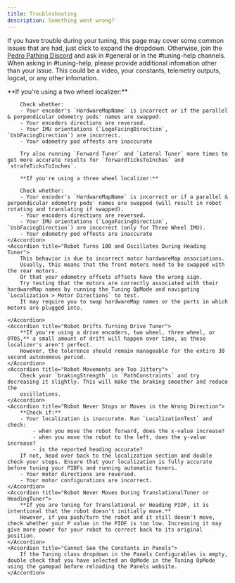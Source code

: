 ```yaml
---
title: Troubleshooting
description: Something went wrong?
---
```



If you have trouble during your tuning, this page may cover some common issues that are had, just click to expand the dropdown.
Otherwise, join the [Pedro Pathing Discord](https://discord.gg/2GfC4qBP5s) and ask in #general or in the #tuning-help channels. When asking in #tuning-help, please provide additional infomation other than your issue. This could be a video, your constants, telemetry outputs, logcat, or any other infomation.

<Accordions type="single">
    <Accordion title="Bad Localization">
        **If you're using a two wheel localizer:**
        
        Check whether: 
        - Your encoder's `HardwareMapName` is incorrect or if the parallel & perpendicular odometry pods' names are swapped.
        - Your encoders directions are reversed.
        - Your IMU orientations (`LogoFacingDirection`, `UsbFacingDirection`) are incorrect.
        - Your odometry pod offests are inaccurate

        Try also running `Forward Tuner` and `Lateral Tuner` more times to get more accurate results for `forwardTicksToInches` and `strafeTicksToInches`.
        
        **If you're using a three wheel localizer:**
        
        Check whether: 
        - Your encoder's `HardwareMapName` is incorrect or if a parallel & perpendicular odometry pods' names are swapped (will result in robot rotating and translating if swapped).
        - Your encoders directions are reversed.
        - Your IMU orientations (`LogoFacingDirection`, `UsbFacingDirection`) are incorrect (only for Three Wheel IMU).
        - Your odometry pod offests are inaccurate
    </Accordion>
    <Accordion title="Robot Turns 180 and Oscillates During Heading Tuner">
        This behavior is due to incorrect motor hardwareMap associations. 
        Usually, this means that the front motors need to be swapped with the rear motors.
        Or that your odometry offsets offsets have the wrong sign.
        Try testing that the motors are correctly associated with their hardwareMap names by running the Tuning OpMode and navigating `Localization > Motor Directions` to test.
        It may require you to swap hardwareMap names or the ports in which motors are plugged into.

    </Accordion>
    <Accordion title="Robot Drifts Turning Drive Tuner">
        **If you're using a drive encoders, two wheel, three wheel, or OTOS,** a small amount of drift will happen over time, as these localizer's aren't perfect. 
        However, the tolerence should remain manageable for the entire 30 second autonomous period.
    </Accordion>
    <Accordion title="Robot Movements are Too Jittery">
        Check your `brakingStrength` in `PathConstraints` and try decreasing it slightly. This will make the braking smoother and reduce the
        oscillations.
    </Accordion>
    <Accordion title="Robot Never Stops or Moves in the Wrong Direction">
        **Check if:** 
        - Your localization is inaccurate. Run `LocalizationTest` and check: 
            - when you move the robot forward, does the x-value increase?
            - when you move the robot to the left, does the y-value increase?
            - is the reported heading accurate?
        If not, head over back to the localization section and double check your steps. Ensure that your localization is fully accurate before tuning your PIDFs and running automatic tuners. 
        - Your motor directions are reversed. 
        - Your motor configurations are incorrect.
    </Accordion>
    <Accordion title="Robot Never Moves During TranslationalTuner or HeadingTuner">
        **If you are tuning for Translational or Heading PIDF, it is intentional that the robot doesn't initially move.**
        However, if you push/turn the robot and it still doesn't move, check whether your P value in the PIDF is too low. Increasing it may give more power for your robot to correct back to its original position. 
    </Accordion>
    <Accordion title="Cannot See the Constants in Panels">
        If the Tuning class dropdown in the Panels Configurables is empty, double check that you have selected an OpMode in the Tuning OpMode using the gamepad before reloading the Panels website.
    </Accordion>
</Accordions>